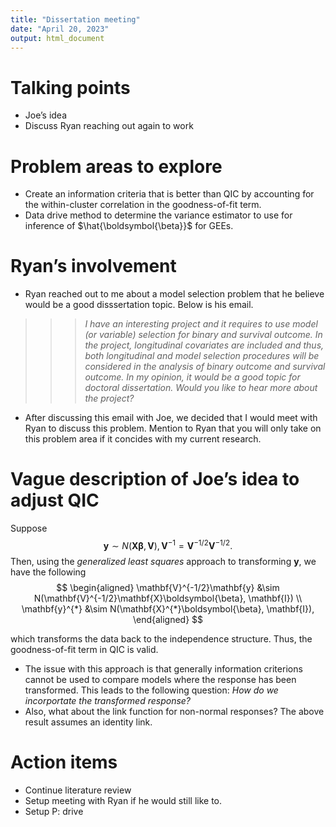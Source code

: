 ```yaml
---
title: "Dissertation meeting"
date: "April 20, 2023"
output: html_document
---
```


# Talking points

- Joe's idea
- Discuss Ryan reaching out again to work

# Problem areas to explore

- Create an information criteria that is better than QIC by accounting for the within-cluster correlation in the goodness-of-fit term.
- Data drive method to determine the variance estimator to use for inference of $\hat{\boldsymbol{\beta}}$ for GEEs.

# Ryan's involvement

- Ryan reached out to me about a model selection problem that he believe would be a good disssertation topic. Below is his email. 

>>> *I have an interesting project and it requires to use model (or variable) selection for binary and survival outcome. In the project, longitudinal covariates are included and thus, both longitudinal and model selection procedures will be considered in the analysis of binary outcome and survival outcome. In my opinion, it would be a good topic for doctoral dissertation. Would you like to hear more about the project?*

- After discussing this email with Joe, we decided that I would meet with Ryan to discuss this problem. Mention to Ryan that you will only take on this problem area if it concides with my current research. 

# Vague description of Joe's idea to adjust QIC
Suppose 
$$
\mathbf{y} \sim N(\mathbf{X}\boldsymbol{\beta}, \mathbf{V}), \mathbf{V}^{-1} = \mathbf{V}^{-1/2}\mathbf{V}^{-1/2}.
$$
Then, using the *generalized least squares* approach to transforming $\mathbf{y}$, we have the following
$$
\begin{aligned}
    \mathbf{V}^{-1/2}\mathbf{y} &\sim N(\mathbf{V}^{-1/2}\mathbf{X}\boldsymbol{\beta}, \mathbf{I}) \\
    \mathbf{y}^{*} &\sim N(\mathbf{X}^{*}\boldsymbol{\beta}, \mathbf{I}), 
\end{aligned}
$$

which transforms the data back to the independence structure. Thus, the goodness-of-fit term in QIC is valid. 

- The issue with this approach is that generally information criterions cannot be used to compare models where the response has been transformed. This leads to the following question: *How do we incorportate the transformed response?*
- Also, what about the link function for non-normal responses? The above result assumes an identity link. 

# Action items

- Continue literature review
- Setup meeting with Ryan if he would still like to.
- Setup P: drive